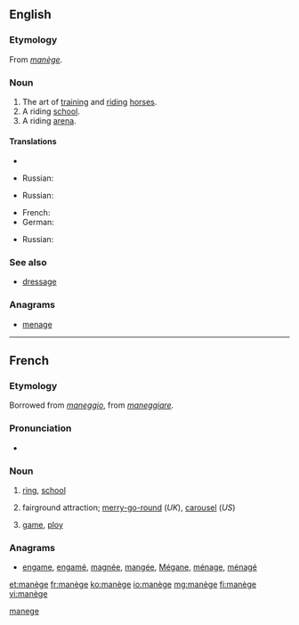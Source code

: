 ==English==

===Etymology===
From {{etyl|fr}} ''[[#French|manège]]''.

===Noun===
{{en-noun|-}}

# The art of [[training]] and [[riding]] [[horse]]s.
# A riding [[school]].
# A riding [[arena]].

====Translations====
{{trans-top|the art of training and riding horses}}
* {{trreq|Finnish}}
{{trans-mid}}
* Russian: {{t|ru|искусство верховой езды|n|tr=iskússtvo verxovój jezdý|sc=Cyrl}}
{{trans-bottom}}

{{trans-top|a riding school}}
{{trans-mid}}
* Russian: {{t|ru|школа верховой езды|f|tr=škóla verxovój jezdý|sc=Cyrl}}
{{trans-bottom}}

{{trans-top|a riding arena}}
* French: {{t|fr|manège|m}}
* German: {{t|de|Manege|f}}
{{trans-mid}}
* Russian: {{t|ru|манеж|m|tr=manéž|sc=Cyrl}}
{{trans-bottom}}

===See also===
* [[dressage]]

===Anagrams===
* [[menage#English|menage]]

[[Category:English terms spelled with È|manege]]

----

==French==

===Etymology===
Borrowed from {{etyl|it|fr}} ''[[maneggio]]'', from ''[[maneggiare]]''.

===Pronunciation===
* {{IPA|/manɛʒ/|lang=fr}}

===Noun===
{{fr-noun|m|sort=manege}}

# {{context|horse riding|lang=fr}} [[ring]], [[school]]
# fairground attraction; [[merry-go-round]] (''UK''), [[carousel]] (''US'')
# {{figuratively|lang=fr}} [[game]], [[ploy]]

===Anagrams===
* [[engame#French|engame]], [[engamé#French|engamé]], [[magnée#French|magnée]], [[mangée#French|mangée]], [[Mégane#French|Mégane]], [[ménage#French|ménage]], [[ménagé#French|ménagé]]

[[et:manège]]
[[fr:manège]]
[[ko:manège]]
[[io:manège]]
[[mg:manège]]
[[fi:manège]]
[[vi:manège]]